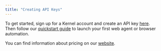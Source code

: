 ```yaml
---
title: "Creating API Keys"
---
```


To get started, sign up for a Kernel account and create an API key [here](https://dashboard.onkernel.com/sign-up). Then follow our [quickstart guide](/quickstart) to launch your first web agent or browser automation.

You can find information about pricing on our [website](https://www.onkernel.com/#pricing).
